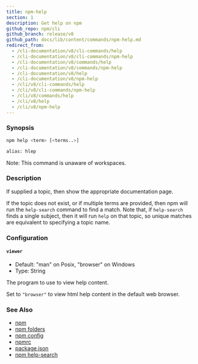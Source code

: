 ```yaml
---
title: npm-help
section: 1
description: Get help on npm
github_repo: npm/cli
github_branch: release/v8
github_path: docs/lib/content/commands/npm-help.md
redirect_from:
  - /cli-documentation/v8/cli-commands/help
  - /cli-documentation/v8/cli-commands/npm-help
  - /cli-documentation/v8/commands/help
  - /cli-documentation/v8/commands/npm-help
  - /cli-documentation/v8/help
  - /cli-documentation/v8/npm-help
  - /cli/v8/cli-commands/help
  - /cli/v8/cli-commands/npm-help
  - /cli/v8/commands/help
  - /cli/v8/help
  - /cli/v8/npm-help
---
```


### Synopsis

```bash
npm help <term> [<terms..>]

alias: hlep
```

Note: This command is unaware of workspaces.

### Description

If supplied a topic, then show the appropriate documentation page.

If the topic does not exist, or if multiple terms are provided, then npm will run the `help-search` command to find a match. Note that, if `help-search` finds a single subject, then it will run `help` on that topic, so unique matches are equivalent to specifying a topic name.

### Configuration

#### `viewer`

- Default: "man" on Posix, "browser" on Windows
- Type: String

The program to use to view help content.

Set to `"browser"` to view html help content in the default web browser.

### See Also

- [npm](/cli/v8/commands/npm)
- [npm folders](/cli/v8/configuring-npm/folders)
- [npm config](/cli/v8/commands/npm-config)
- [npmrc](/cli/v8/configuring-npm/npmrc)
- [package.json](/cli/v8/configuring-npm/package-json)
- [npm help-search](/cli/v8/commands/npm-help-search)

